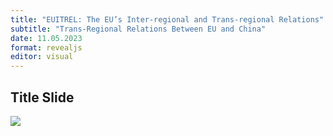 ```yaml
---
title: "EUITREL: The EU’s Inter-regional and Trans-regional Relations"
subtitle: "Trans-Regional Relations Between EU and China"
date: 11.05.2023
format: revealjs
editor: visual
---
```


## Title Slide

![](/lecture/images/2022-2023 Spring/HM 10.png)
